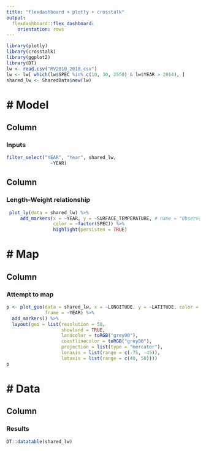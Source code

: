 ```yaml
---
title: "flexdashboard + plotly + crosstalk"
output: 
  flexdashboard::flex_dashboard:
    orientation: rows
---
```


```r
library(plotly)
library(crosstalk)
library(ggplot2)
library(DT)
lw <- read.csv("RV2010_2018.csv")
lw <- lw[ which(lw$SPEC %in% c(10, 30, 2550) & lw$YEAR > 2014), ]
shared_lw <- SharedData$new(lw)
```

# Model 
=======================================

Column {.sidebar}
-------------------------------------

### Inputs

```r
filter_select("YEAR", "Year", shared_lw, 
                ~YEAR)
```

Column
-------------------------------------

### Length-Weight relationship

```r
 plot_ly(data = shared_lw) %>% 
     add_markers(x = ~YEAR, y = ~SURFACE_TEMPERATURE, # name = "Observed",
                 color = ~factor(SPEC)) %>% 
                 highlight(persisten = TRUE)

```

#  Map
=======================================

Column
-------------------------------------

### Attempt to map

```r

p <- plot_geo(data = shared_lw, x = ~LONGITUDE, y = ~LATITUDE, color = ~COMM, 
              frame = ~YEAR) %>%  
  add_markers() %>%                                       
  layout(geo = list(resolution = 50,                      
                    showland = TRUE,                      
                    landcolor = toRGB("grey90"),          
                    coastlinecolor = toRGB("grey80"),
                    projection = list(type = "mercator"),    
                    lonaxis = list(range = c(-75, -45)),    
                    lataxis = list(range = c(40, 50))))
p
```

#  Data
=======================================

Column
-------------------------------------

### Results

```r
DT::datatable(shared_lw) 
```